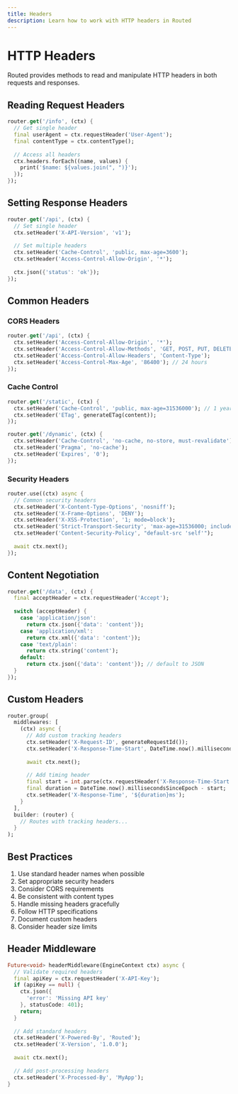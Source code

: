 ```yaml
---
title: Headers
description: Learn how to work with HTTP headers in Routed
---
```


# HTTP Headers

Routed provides methods to read and manipulate HTTP headers in both requests and responses.

## Reading Request Headers

```dart
router.get('/info', (ctx) {
  // Get single header
  final userAgent = ctx.requestHeader('User-Agent');
  final contentType = ctx.contentType();
  
  // Access all headers
  ctx.headers.forEach((name, values) {
    print('$name: ${values.join(", ")}');
  });
});
```

## Setting Response Headers

```dart
router.get('/api', (ctx) {
  // Set single header
  ctx.setHeader('X-API-Version', 'v1');
  
  // Set multiple headers
  ctx.setHeader('Cache-Control', 'public, max-age=3600');
  ctx.setHeader('Access-Control-Allow-Origin', '*');
  
  ctx.json({'status': 'ok'});
});
```

## Common Headers

### CORS Headers

```dart
router.get('/api', (ctx) {
  ctx.setHeader('Access-Control-Allow-Origin', '*');
  ctx.setHeader('Access-Control-Allow-Methods', 'GET, POST, PUT, DELETE');
  ctx.setHeader('Access-Control-Allow-Headers', 'Content-Type');
  ctx.setHeader('Access-Control-Max-Age', '86400'); // 24 hours
});
```

### Cache Control

```dart
router.get('/static', (ctx) {
  ctx.setHeader('Cache-Control', 'public, max-age=31536000'); // 1 year
  ctx.setHeader('ETag', generateETag(content));
});

router.get('/dynamic', (ctx) {
  ctx.setHeader('Cache-Control', 'no-cache, no-store, must-revalidate');
  ctx.setHeader('Pragma', 'no-cache');
  ctx.setHeader('Expires', '0');
});
```

### Security Headers

```dart
router.use((ctx) async {
  // Common security headers
  ctx.setHeader('X-Content-Type-Options', 'nosniff');
  ctx.setHeader('X-Frame-Options', 'DENY');
  ctx.setHeader('X-XSS-Protection', '1; mode=block');
  ctx.setHeader('Strict-Transport-Security', 'max-age=31536000; includeSubDomains');
  ctx.setHeader('Content-Security-Policy', "default-src 'self'");
  
  await ctx.next();
});
```

## Content Negotiation

```dart
router.get('/data', (ctx) {
  final acceptHeader = ctx.requestHeader('Accept');
  
  switch (acceptHeader) {
    case 'application/json':
      return ctx.json({'data': 'content'});
    case 'application/xml':
      return ctx.xml({'data': 'content'});
    case 'text/plain':
      return ctx.string('content');
    default:
      return ctx.json({'data': 'content'}); // default to JSON
  }
});
```

## Custom Headers

```dart
router.group(
  middlewares: [
    (ctx) async {
      // Add custom tracking headers
      ctx.setHeader('X-Request-ID', generateRequestId());
      ctx.setHeader('X-Response-Time-Start', DateTime.now().millisecondsSinceEpoch.toString());
      
      await ctx.next();
      
      // Add timing header
      final start = int.parse(ctx.requestHeader('X-Response-Time-Start') ?? '0');
      final duration = DateTime.now().millisecondsSinceEpoch - start;
      ctx.setHeader('X-Response-Time', '${duration}ms');
    }
  ],
  builder: (router) {
    // Routes with tracking headers...
  }
);
```

## Best Practices

1. Use standard header names when possible
2. Set appropriate security headers
3. Consider CORS requirements
4. Be consistent with content types
5. Handle missing headers gracefully
6. Follow HTTP specifications
7. Document custom headers
8. Consider header size limits

## Header Middleware

```dart
Future<void> headerMiddleware(EngineContext ctx) async {
  // Validate required headers
  final apiKey = ctx.requestHeader('X-API-Key');
  if (apiKey == null) {
    ctx.json({
      'error': 'Missing API key'
    }, statusCode: 401);
    return;
  }
  
  // Add standard headers
  ctx.setHeader('X-Powered-By', 'Routed');
  ctx.setHeader('X-Version', '1.0.0');
  
  await ctx.next();
  
  // Add post-processing headers
  ctx.setHeader('X-Processed-By', 'MyApp');
}
```